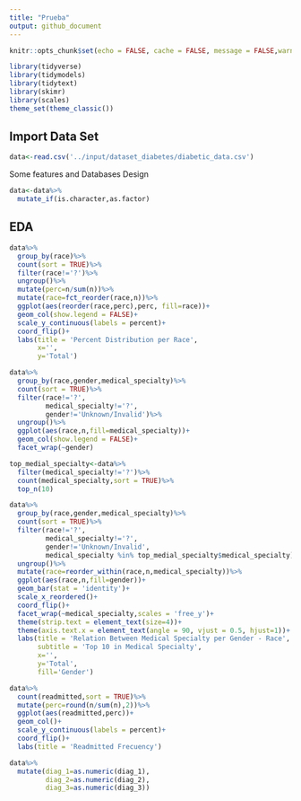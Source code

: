 ```yaml
---
title: "Prueba"
output: github_document
---
```


```r
knitr::opts_chunk$set(echo = FALSE, cache = FALSE, message = FALSE,warning = FALSE)
```

```r
library(tidyverse)
library(tidymodels)
library(tidytext)
library(skimr)
library(scales)
theme_set(theme_classic())
```



## Import Data Set


```r
data<-read.csv('../input/dataset_diabetes/diabetic_data.csv')
```

Some features and Databases Design


```r
data<-data%>%
  mutate_if(is.character,as.factor)
```

## EDA

```r
data%>%
  group_by(race)%>%
  count(sort = TRUE)%>%
  filter(race!='?')%>%
  ungroup()%>%
  mutate(perc=n/sum(n))%>%
  mutate(race=fct_reorder(race,n))%>%
  ggplot(aes(reorder(race,perc),perc, fill=race))+
  geom_col(show.legend = FALSE)+
  scale_y_continuous(labels = percent)+
  coord_flip()+
  labs(title = 'Percent Distribution per Race',
       x='',
       y='Total')
```


```r
data%>%
  group_by(race,gender,medical_specialty)%>%
  count(sort = TRUE)%>%
  filter(race!='?',
         medical_specialty!='?',
         gender!='Unknown/Invalid')%>%
  ungroup()%>%
  ggplot(aes(race,n,fill=medical_specialty))+
  geom_col(show.legend = FALSE)+
  facet_wrap(~gender)
```



```r
top_medial_specialty<-data%>%
  filter(medical_specialty!='?')%>%
  count(medical_specialty,sort = TRUE)%>%
  top_n(10)
```


```r
data%>%
  group_by(race,gender,medical_specialty)%>%
  count(sort = TRUE)%>%
  filter(race!='?',
         medical_specialty!='?',
         gender!='Unknown/Invalid',
         medical_specialty %in% top_medial_specialty$medical_specialty)%>%
  ungroup()%>%
  mutate(race=reorder_within(race,n,medical_specialty))%>%
  ggplot(aes(race,n,fill=gender))+
  geom_bar(stat = 'identity')+
  scale_x_reordered()+
  coord_flip()+
  facet_wrap(~medical_specialty,scales = 'free_y')+
  theme(strip.text = element_text(size=4))+
  theme(axis.text.x = element_text(angle = 90, vjust = 0.5, hjust=1))+
  labs(title = 'Relation Between Medical Specialty per Gender - Race',
       subtitle = 'Top 10 in Medical Specialty',
       x='',
       y='Total',
       fill='Gender')
```


```r
data%>%
  count(readmitted,sort = TRUE)%>%
  mutate(perc=round(n/sum(n),2))%>%
  ggplot(aes(readmitted,perc))+
  geom_col()+
  scale_y_continuous(labels = percent)+
  coord_flip()+
  labs(title = 'Readmitted Frecuency')
```

```r
data%>%
  mutate(diag_1=as.numeric(diag_1),
         diag_2=as.numeric(diag_2),
         diag_3=as.numeric(diag_3))
```





